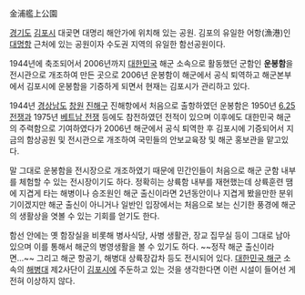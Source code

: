 金浦艦上公園 

[[경기도]] [[김포]]시 대곶면 대명리 해안가에 위치해 있는 공원. 김포의 유일한 어항(漁港)인 [[대명항]] 근처에 있는 공원이자 수도권 지역의 유일한 함선공원이다. 

1944년에 축조되어서 2006년까지 [[대한민국]] 해군 소속으로 활동했던 군함인 '''운봉함'''을 전시관으로 개조하여 만든 곳으로 2006년 운봉함이 해군에서 공식 퇴역하고 해군본부에서 김포시에 운봉함을 기증하게 되면서 현재는 김포시가 관리하고 있다. 

1944년 [[경상남도]] [[창원]] [[진해]]구 진해항에서 처음으로 출항하였던 운봉함은 1950년 [[6.25 전쟁]]과 1975년 [[베트남 전쟁]] 등에도 참전하였던 전적이 있으며 이후에도 대한민국 해군의 주력함으로 기여하였다가 2006년 해군에서 공식 퇴역한 후 김포시에 기증되어서 지금의 함상공원 및 전시관으로 개조하여 국민들의 안보교육장 및 해군 홍보관을 맡고있다. 

말 그대로 운봉함을 전시장으로 개조하였기 때문에 민간인들이 처음으로 해군 군함 내부를 체험할 수 있는 전시장이기도 하다. 정확히는 상륙함 내부를 재현했는데 상륙훈련 땜에 지겹게 타는 해병이나 승조원인 해군 출신이라면 2년동안이나 지겹게 봤을만한 분위기이겠지만 해군 출신이 아니거나 일반인 입장에서는 처음으로 보는 신기한 풍경에 해군의 생활상을 엿볼 수 있는 기회를 얻기도 한다. 

함선 안에는 옛 함장실을 비롯해 병사식당, 사병 생활관, 장교 집무실 등이 그대로 남아있으며 이를 통해서 해군의 병영생활을 볼 수 있기도 하다. ~~정작 해군 출신이라면...~~ 그리고 해군 항공기, 해병대 상륙장갑차 등도 전시되어 있다. [[대한민국 해군]] 소속의 [[대한민국 해병대|해병대]] 제2사단이 [[김포시]]에 주둔하고 있는 것을 생각한다면 이런 시설이 들어선 게 전혀 이상하지 않다.
